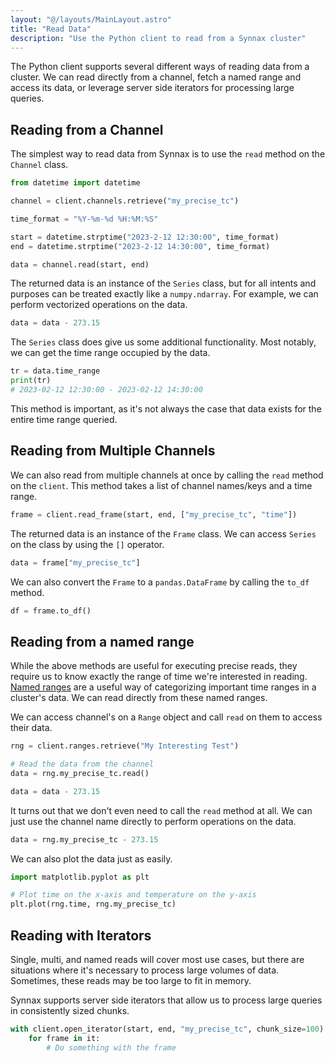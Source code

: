 ```yaml
---
layout: "@/layouts/MainLayout.astro"
title: "Read Data"
description: "Use the Python client to read from a Synnax cluster"
---
```


The Python client supports several different ways of reading data from a cluster. We can 
read directly from a channel, fetch a named range and access its data, or leverage server
side iterators for processing large queries.

## Reading from a Channel

The simplest way to read data from Synnax is to use the `read` method on the `Channel`
class. 

```python
from datetime import datetime

channel = client.channels.retrieve("my_precise_tc")

time_format = "%Y-%m-%d %H:%M:%S"

start = datetime.strptime("2023-2-12 12:30:00", time_format)
end = datetime.strptime("2023-2-12 14:30:00", time_format)

data = channel.read(start, end)
```

The returned data is an instance of the `Series` class, but for all intents and purposes
can be treated exactly like a `numpy.ndarray`. For example, we can perform vectorized
operations on the data.

```python
data = data - 273.15
```

The `Series` class does give us some additional functionality. Most notably, we can
get the time range occupied by the data.

```python
tr = data.time_range
print(tr)
# 2023-02-12 12:30:00 - 2023-02-12 14:30:00
```

This method is important, as it's not always the case that data exists for the entire
time range queried.

## Reading from Multiple Channels

We can also read from multiple channels at once by calling the `read` method on the
`client`.  This method takes a list of channel names/keys and a time range.

```python
frame = client.read_frame(start, end, ["my_precise_tc", "time"])
```

The returned data is an instance of the `Frame` class. We can access `Series` on the
class by using the `[]` operator.

```python
data = frame["my_precise_tc"]
```

We can also convert the `Frame` to a `pandas.DataFrame` by calling the `to_df`
method.

```python
df = frame.to_df()
```

## Reading from a named range

While the above methods are useful for executing precise reads, they require us to know
exactly the range of time we're interested in reading. [Named ranges](/python-client/named-ranges)
are a useful way of categorizing important time ranges in a cluster's data. We can read
directly from these named ranges.

We can access channel's on a `Range` object and call `read` on them to access their
data.

```python
rng = client.ranges.retrieve("My Interesting Test")

# Read the data from the channel
data = rng.my_precise_tc.read()

data = data - 273.15
```

It turns out that we don't even need to call the `read` method at all. We can just use
the channel name directly to perform operations on the data.

```python
data = rng.my_precise_tc - 273.15
```

We can also plot the data just as easily.

```python
import matplotlib.pyplot as plt

# Plot time on the x-axis and temperature on the y-axis
plt.plot(rng.time, rng.my_precise_tc)
```

## Reading with Iterators

Single, multi, and named reads will cover most use cases, but there are situations where 
it's necessary to process large volumes of data. Sometimes, these reads may be too large
to fit in memory.

Synnax supports server side iterators that allow us to process large queries in 
consistently sized chunks.


```python
with client.open_iterator(start, end, "my_precise_tc", chunk_size=100) as it:
    for frame in it:
        # Do something with the frame
```

